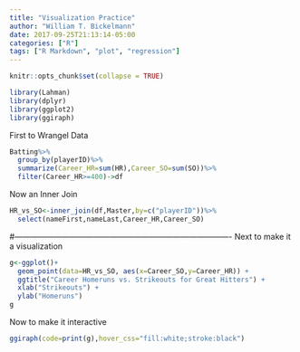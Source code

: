 ```yaml
---
title: "Visualization Practice"
author: "William T. Bickelmann"
date: 2017-09-25T21:13:14-05:00
categories: ["R"]
tags: ["R Markdown", "plot", "regression"]
---
```


```r
knitr::opts_chunk$set(collapse = TRUE)
```

```r
library(Lahman)
library(dplyr)
library(ggplot2)
library(ggiraph)
```

First to Wrangel Data
```r
Batting%>%
  group_by(playerID)%>%
  summarize(Career_HR=sum(HR),Career_SO=sum(SO))%>%
  filter(Career_HR>=400)->df
```

Now an Inner Join
```r
HR_vs_SO<-inner_join(df,Master,by=c("playerID"))%>%
  select(nameFirst,nameLast,Career_HR,Career_SO)
```

#----------------------------------------------------------------------------------
Next to make it a visualization
  
```r

g<-ggplot()+
  geom_point(data=HR_vs_SO, aes(x=Career_SO,y=Career_HR)) +
  ggtitle("Career Homeruns vs. Strikeouts for Great Hitters") +
  xlab("Strikeouts") +
  ylab("Homeruns")
g
```
Now to make it interactive

```r
ggiraph(code=print(g),hover_css="fill:white;stroke:black")

```



